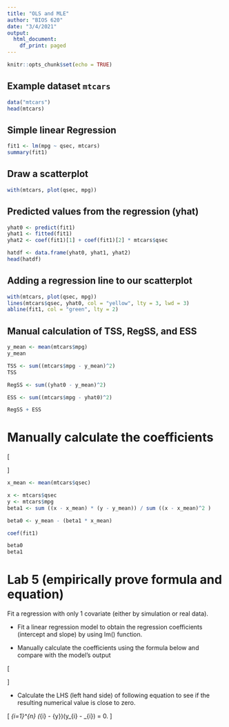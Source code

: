 ```yaml
---
title: "OLS and MLE"
author: "BIOS 620"
date: "3/4/2021"
output:
  html_document:
    df_print: paged
---
```


```r
knitr::opts_chunk$set(echo = TRUE)
```

## Example dataset `mtcars`

```r
data("mtcars")
head(mtcars)
```

## Simple linear Regression

```r
fit1 <- lm(mpg ~ qsec, mtcars)
summary(fit1)
```

## Draw a scatterplot

```r
with(mtcars, plot(qsec, mpg))
```

## Predicted values from the regression (yhat)

```r
yhat0 <- predict(fit1)
yhat1 <- fitted(fit1)
yhat2 <- coef(fit1)[1] + coef(fit1)[2] * mtcars$qsec

hatdf <- data.frame(yhat0, yhat1, yhat2)
head(hatdf)
```

## Adding a regression line to our scatterplot

```r
with(mtcars, plot(qsec, mpg))
lines(mtcars$qsec, yhat0, col = "yellow", lty = 3, lwd = 3)
abline(fit1, col = "green", lty = 2)
```

## Manual calculation of TSS, RegSS, and ESS

```r
y_mean <- mean(mtcars$mpg)
y_mean
```

```r
TSS <- sum((mtcars$mpg - y_mean)^2)
TSS
```

```r
RegSS <- sum((yhat0 - y_mean)^2)
```

```r
ESS <- sum((mtcars$mpg - yhat0)^2)
```

```r
RegSS + ESS 
```

# Manually calculate the coefficients 

\[
\begin{split}
   \hat{\beta}_{1} &= \frac{\sum_{i=1}^{n}(x_{i} - \bar{x})(y_{i} - \bar{y})}{\sum_{i=1}^{n}(x_{i} - \bar{x})^2} \\
   \hat{\beta}_{0} &= \bar{y} - \hat{\beta}_{1} \bar{x}.\\
\end{split}
\]

```r
x_mean <- mean(mtcars$qsec)
```

```r
x <- mtcars$qsec
y <- mtcars$mpg
beta1 <- sum ((x - x_mean) * (y - y_mean)) / sum ((x - x_mean)^2 )
```

```r
beta0 <- y_mean - (beta1 * x_mean)
```

```r
coef(fit1)
```

```r
beta0
beta1
```

# Lab 5 (empirically prove formula and equation)

Fit a regression with only 1 covariate (either by simulation or real data).

* Fit a linear regression model to obtain the regression coefficients (intercept
and slope) by using lm() function.

* Manually calculate the coefficients using the formula below and compare with
the model's output

\[
\begin{split}
   \hat{\beta}_{1} &= \frac{\sum_{i=1}^{n}(x_{i} - \bar{x})(y_{i} - \bar{y})}{\sum_{i=1}^{n}(x_{i} - \bar{x})^2} \\
   \hat{\beta}_{0} &= \bar{y} - \hat{\beta}_{1} \bar{x}.\\
\end{split}
\]

* Calculate the
LHS (left hand side) of following equation to see if the resulting numerical
value is close to zero.

\[
  \sum_{i=1}^{n} (\hat{y}_{i} - \bar{y})(y_{i} - \hat{y}_{i}) = 0.
\]